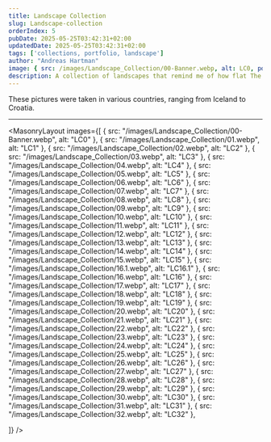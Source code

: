 ```yaml
---
title: Landscape Collection
slug: Landscape-collection
orderIndex: 5
pubDate: 2025-05-25T03:42:31+02:00
updatedDate: 2025-05-25T03:42:31+02:00
tags: ['collections, portfolio, landscape']
author: "Andreas Hartman"
image: { src: /images/Landscape_Collection/00-Banner.webp, alt: LC0, positionx: 30%, positiony: 20%}
description: A collection of landscapes that remind me of how flat The Netherlands is.
---
```


These pictures were taken in various countries, ranging from Iceland to Croatia.


---

<MasonryLayout images={[
    { src: "/images/Landscape_Collection/00-Banner.webp", alt: "LC0" },
    { src: "/images/Landscape_Collection/01.webp", alt: "LC1" },
    { src: "/images/Landscape_Collection/02.webp", alt: "LC2" },
    { src: "/images/Landscape_Collection/03.webp", alt: "LC3" },
    { src: "/images/Landscape_Collection/04.webp", alt: "LC4" },
    { src: "/images/Landscape_Collection/05.webp", alt: "LC5" },
    { src: "/images/Landscape_Collection/06.webp", alt: "LC6" },
    { src: "/images/Landscape_Collection/07.webp", alt: "LC7" },
    { src: "/images/Landscape_Collection/08.webp", alt: "LC8" },
    { src: "/images/Landscape_Collection/09.webp", alt: "LC9" },
    { src: "/images/Landscape_Collection/10.webp", alt: "LC10" },
    { src: "/images/Landscape_Collection/11.webp", alt: "LC11" },
    { src: "/images/Landscape_Collection/12.webp", alt: "LC12" },
    { src: "/images/Landscape_Collection/13.webp", alt: "LC13" },
    { src: "/images/Landscape_Collection/14.webp", alt: "LC14" },
    { src: "/images/Landscape_Collection/15.webp", alt: "LC15" },
    { src: "/images/Landscape_Collection/16.1.webp", alt: "LC16.1" },
    { src: "/images/Landscape_Collection/16.webp", alt: "LC16" },
    { src: "/images/Landscape_Collection/17.webp", alt: "LC17" },
    { src: "/images/Landscape_Collection/18.webp", alt: "LC18" },
    { src: "/images/Landscape_Collection/19.webp", alt: "LC19" },
    { src: "/images/Landscape_Collection/20.webp", alt: "LC20" },
    { src: "/images/Landscape_Collection/21.webp", alt: "LC21" },
    { src: "/images/Landscape_Collection/22.webp", alt: "LC22" },
    { src: "/images/Landscape_Collection/23.webp", alt: "LC23" },
    { src: "/images/Landscape_Collection/24.webp", alt: "LC24" },
    { src: "/images/Landscape_Collection/25.webp", alt: "LC25" },
    { src: "/images/Landscape_Collection/26.webp", alt: "LC26" },
    { src: "/images/Landscape_Collection/27.webp", alt: "LC27" },
    { src: "/images/Landscape_Collection/28.webp", alt: "LC28" },
    { src: "/images/Landscape_Collection/29.webp", alt: "LC29" },
    { src: "/images/Landscape_Collection/30.webp", alt: "LC30" },
    { src: "/images/Landscape_Collection/31.webp", alt: "LC31" },
    { src: "/images/Landscape_Collection/32.webp", alt: "LC32" },

]} />